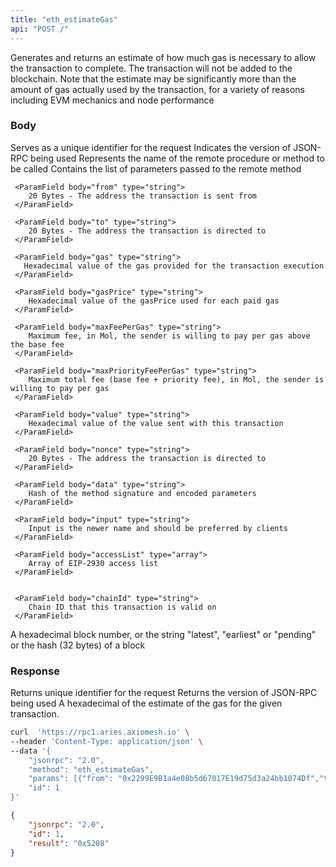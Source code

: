 ```yaml
---
title: "eth_estimateGas"
api: "POST /"
---
```


Generates and returns an estimate of how much gas is necessary to allow the transaction to complete. The transaction will not be added to the blockchain. Note that the estimate may be significantly more than the amount of gas actually used by the transaction, for a variety of reasons including EVM mechanics and node performance


### Body

<ParamField body="id" type="number" placeholder="1">
  Serves as a unique identifier for the request
</ParamField>

<ParamField body="jsonrpc" type="string" placeholder="2.0">
  Indicates the version of JSON-RPC being used
</ParamField>

<ParamField body="method" type="string" placeholder="eth_estimateGas">
  Represents the name of the remote procedure or method to be called
</ParamField>

<ParamField body="params" type="array">
  Contains the list of parameters passed to the remote method

  <Expandable title="TRANSACTION CALL ARGS">
  
     <ParamField body="from" type="string">
        20 Bytes - The address the transaction is sent from
     </ParamField>

     <ParamField body="to" type="string">
        20 Bytes - The address the transaction is directed to
     </ParamField>

     <ParamField body="gas" type="string">
       Hexadecimal value of the gas provided for the transaction execution
     </ParamField>

     <ParamField body="gasPrice" type="string">
        Hexadecimal value of the gasPrice used for each paid gas
     </ParamField>

     <ParamField body="maxFeePerGas" type="string">
        Maximum fee, in Mol, the sender is willing to pay per gas above the base fee
     </ParamField>

     <ParamField body="maxPriorityFeePerGas" type="string">
        Maximum total fee (base fee + priority fee), in Mol, the sender is willing to pay per gas
     </ParamField>

     <ParamField body="value" type="string">
        Hexadecimal value of the value sent with this transaction
     </ParamField>

     <ParamField body="nonce" type="string">
        20 Bytes - The address the transaction is directed to
     </ParamField>

     <ParamField body="data" type="string">
        Hash of the method signature and encoded parameters
     </ParamField>

     <ParamField body="input" type="string">
        Input is the newer name and should be preferred by clients
     </ParamField>

     <ParamField body="accessList" type="array">
        Array of EIP-2930 access list
     </ParamField>


     <ParamField body="chainId" type="string">
        Chain ID that this transaction is valid on
     </ParamField>

  </Expandable>

   <Expandable title="Block">
        <ParamField body="block" type="string">
        A hexadecimal block number, or the string "latest", "earliest" or "pending" or the hash (32 bytes) of a block
     </ParamField>
   </Expandable>
</ParamField>

### Response

<ResponseField name="id" type="number">
  Returns unique identifier for the request 
</ResponseField>

<ResponseField name="jsonrpc" type="string">
  Returns the version of JSON-RPC being used
</ResponseField>

<ResponseField name="gasUsed" type="string">
  A hexadecimal of the estimate of the gas for the given transaction.
</ResponseField>

<RequestExample>

```bash Example Request
curl  'https://rpc1.aries.axiomesh.io' \
--header 'Content-Type: application/json' \
--data '{
    "jsonrpc": "2.0",
    "method": "eth_estimateGas",
    "params": [{"from": "0x2299E9B1a4e08b5d67017E19d75d3a24bb1074Df","to": "0xc7f999b83af6df9e67d0a37ee7e900bf38b3d013","value": "0x5f5e100"}, "latest"],
    "id": 1
}'
```

</RequestExample>

<ResponseExample>

```json Response
{
    "jsonrpc": "2.0",
    "id": 1,
    "result": "0x5208"
}
```

</ResponseExample>